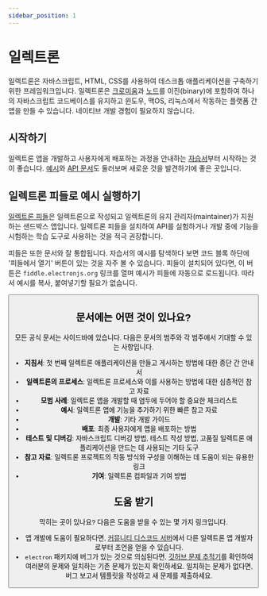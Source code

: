 ```yaml
---
sidebar_position: 1
---
```



# 일렉트론

일렉트론은 자바스크립트, HTML, CSS를 사용하여 데스크톱 애플리케이션을 구축하기 위한 프레임워크입니다. 일렉트론은 [크로미움](https://www.chromium.org/)과 [노드](https://nodejs.org/)를 이진(binary)에 포함하여 하나의 자바스크립트 코드베이스를 유지하고 윈도우, 맥OS, 리눅스에서 작동하는 플랫폼 간 앱을 만들 수 있습니다. 네이티브 개발 경험이 필요하지 않습니다.

## 시작하기

일렉트론 앱을 개발하고 사용자에게 배포하는 과정을 안내하는 [자습서](https://www.electronjs.org/docs/latest/tutorial/tutorial-prerequisites)부터 시작하는 것이 좋습니다. [예시](https://www.electronjs.org/docs/latest/tutorial/examples)와 [API 문서](https://www.electronjs.org/docs/latest/api/app)도 둘러보며 새로운 것을 발견하기에 좋은 곳입니다.

## 일렉트론 피들로 예시 실행하기

[일렉트론 피들](https://electronjs.org/fiddle)은 일렉트론으로 작성되고 일렉트론의 유지 관리자(maintainer)가 지원하는 샌드박스 앱입니다. 일렉트론 피들을 설치하여 API를 실험하거나 개발 중에 기능을 시험하는 학습 도구로 사용하는 것을 적극 권장합니다.

피들은 또한 문서와 잘 통합됩니다. 자습서의 예시를 탐색하다 보면 코드 블록 하단에 '피들에서 열기' 버튼이 있는 것을 자주 볼 수 있습니다. 피들이 설치되어 있다면, 이 버튼은 `fiddle.electronjs.org` 링크를 열며 예시가 피들에 자동으로 로드됩니다. 따라서 예시를 복사, 붙여넣기할 필요가 없습니다.

<Button href="https://fiddle.electronjs.org/launch?target=electron/v25.0.1/docs/fiddles/quick-start" />

## 문서에는 어떤 것이 있나요?

모든 공식 문서는 사이드바에 있습니다. 다음은 문서의 범주와 각 범주에서 기대할 수 있는 사항입니다.

- **지침서**: 첫 번째 일렉트론 애플리케이션을 만들고 게시하는 방법에 대한 종단 간 안내서
- **일렉트론의 프로세스**: 일렉트론 프로세스와 이를 사용하는 방법에 대한 심층적인 참고 자료
- **모범 사례**: 일렉트론 앱을 개발할 때 염두에 두어야 할 중요한 체크리스트
- **예시**: 일렉트론 앱에 기능을 추가하기 위한 빠른 참고 자료
- **개발**: 기타 개발 가이드
- **배포**: 최종 사용자에게 앱을 배포하는 방법
- **테스트 및 디버깅**: 자바스크립트 디버깅 방법, 테스트 작성 방법, 고품질 일렉트론 애플리케이션을 만드는 데 사용되는 기타 도구
- **참고 자료**: 일렉트론 프로젝트의 작동 방식와 구성을 이해하는 데 도움이 되는 유용한 링크
- **기여**: 일렉트론 컴파일과 기여 방법

## 도움 받기

막히는 곳이 있나요? 다음은 도움을 받을 수 있는 몇 가지 링크입니다.

- 앱 개발에 도움이 필요하다면, [커뮤니티 디스코드 서버](https://discord.gg/electronjs)에서 다른 일렉트론 앱 개발자로부터 조언을 얻을 수 있습니다.
- `electron` 패키지에 버그가 있는 것으로 의심된다면, [깃허브 문제 추적기](https://github.com/electron/electron/issues)를 확인하여 여러분의 문제와 일치하는 기존 문제가 있는지 확인하세요. 일치하는 문제가 없다면, 버그 보고서 템플릿을 작성하고 새 문제를 제출하세요.
